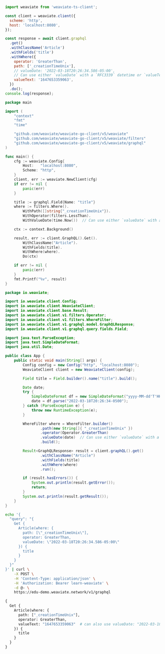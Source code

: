 

<Tabs groupId="languages">
<TabItem value="py" label="Python">
  <FilteredTextBlock
    text={PyCode}
    startMarker="START FilterByTimestamps"
    endMarker="END FilterByTimestamps"
    language="py"
  />
</TabItem>
<TabItem value="js" label="JS/TS Client v2">

```js
import weaviate from 'weaviate-ts-client';

const client = weaviate.client({
  scheme: 'http',
  host: 'localhost:8080',
});

const response = await client.graphql
  .get()
  .withClassName('Article')
  .withFields('title')
  .withWhere({
    operator: 'GreaterThan',
    path: ['_creationTimeUnix'],
    // valueDate: '2022-03-18T20:26:34.586-05:00',
    // Can use either `valueDate` with a `RFC3339` datetime or `valueText` as Unix epoch milliseconds
    valueText: '1647653359063',
  })
  .do();
console.log(response);
```

</TabItem>
<TabItem value="go" label="Go">

```go
package main

import (
	"context"
	"fmt"
	"time"

	"github.com/weaviate/weaviate-go-client/v5/weaviate"
	"github.com/weaviate/weaviate-go-client/v5/weaviate/filters"
	"github.com/weaviate/weaviate-go-client/v5/weaviate/graphql"
)

func main() {
	cfg := weaviate.Config{
		Host:   "localhost:8080",
		Scheme: "http",
	}
	client, err := weaviate.NewClient(cfg)
	if err != nil {
		panic(err)
	}

	title := graphql.Field{Name: "title"}
	where := filters.Where().
		WithPath([]string{"_creationTimeUnix"}).
		WithOperator(filters.LessThan).
		WithValueDate(time.Now())  // Can use either `valueDate` with a `RFC3339` datetime or `valueText` as Unix epoch milliseconds

	ctx := context.Background()

	result, err := client.GraphQL().Get().
		WithClassName("Article").
		WithFields(title).
		WithWhere(where).
		Do(ctx)

	if err != nil {
		panic(err)
	}
	fmt.Printf("%v", result)
}
```

</TabItem>
<TabItem value="java" label="Java">

```java
package io.weaviate;

import io.weaviate.client.Config;
import io.weaviate.client.WeaviateClient;
import io.weaviate.client.base.Result;
import io.weaviate.client.v1.filters.Operator;
import io.weaviate.client.v1.filters.WhereFilter;
import io.weaviate.client.v1.graphql.model.GraphQLResponse;
import io.weaviate.client.v1.graphql.query.fields.Field;

import java.text.ParseException;
import java.text.SimpleDateFormat;
import java.util.Date;

public class App {
    public static void main(String[] args) {
        Config config = new Config("http", "localhost:8080");
        WeaviateClient client = new WeaviateClient(config);

        Field title = Field.builder().name("title").build();

        Date date;
        try {
            SimpleDateFormat df = new SimpleDateFormat("yyyy-MM-dd'T'HH:mm:ssZ");
            date = df.parse("2022-03-18T20:26:34-0500");
        } catch (ParseException e) {
            throw new RuntimeException(e);
        }

        WhereFilter where = WhereFilter.builder()
                .path(new String[]{ "_creationTimeUnix" })
                .operator(Operator.GreaterThan)
                .valueDate(date)  // Can use either `valueDate` with a `RFC3339` datetime or `valueText` as Unix epoch milliseconds
                .build();

        Result<GraphQLResponse> result = client.graphQL().get()
                .withClassName("Article")
                .withFields(title)
                .withWhere(where)
                .run();

        if (result.hasErrors()) {
            System.out.println(result.getError());
            return;
        }
        System.out.println(result.getResult());
    }
}
```

</TabItem>
<TabItem value="curl" label="Curl">

```bash
echo '{
  "query": "{
    Get {
      Article(where: {
        path: [\"_creationTimeUnix\"],
        operator: GreaterThan,
        valueDate: \"2022-03-18T20:26:34.586-05:00\"
      }) {
        title
      }
    }
  }"
}' | curl \
    -X POST \
    -H 'Content-Type: application/json' \
    -H 'Authorization: Bearer learn-weaviate' \
    -d @- \
    https://edu-demo.weaviate.network/v1/graphql
```

</TabItem>
<TabItem value="graphql" label="GraphQL">

```graphql
{
  Get {
    Article(where: {
      path: ["_creationTimeUnix"],
      operator: GreaterThan,
      valueText: "1647653359063"  # can also use valueDate: "2022-03-18T20:26:34.586-05:00"
    }) {
      title
    }
  }
}
```

</TabItem>
</Tabs>
